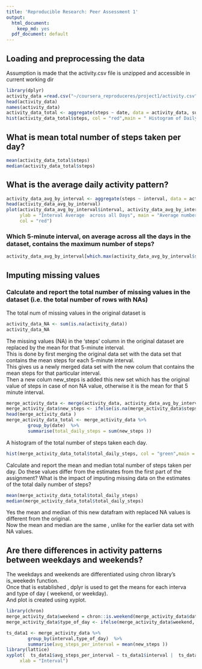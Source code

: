 ```yaml
---
title: 'Reproducible Research: Peer Assessment 1'
output:
  html_document:
    keep_md: yes
  pdf_document: default
---
```



## Loading and preprocessing the data
Assumption is made that the activity.csv file is unzipped and accessible in current working dir
```r
library(dplyr)
activity_data =read.csv("~/coursera_reproduceres/project1/activity.csv")
head(activity_data)
names(activity_data)
activity_data_total <- aggregate(steps ~ date, data = activity_data, sum, na.rm = TRUE)
hist(activity_data_total$steps, col = "red",main = " Histogram of Daily Total of Stpes", xlab = " Num of Steps", ylab = "Frequency" )
```



## What is mean total number of steps taken per day?
```r
mean(activity_data_total$steps)
median(activity_data_total$steps)
```



## What is the average daily activity pattern?
```r
activity_data_avg_by_interval <- aggregate(steps ~ interval, data = activity_data, mean, na.rm = TRUE)
head(activity_data_avg_by_interval)
plot(activity_data_avg_by_interval$interval, activity_data_avg_by_interval$steps, type = "l", xlab = "5-min interval", 
     ylab = "Interval Average  across all Days", main = "Average number of steps taken per Interval", 
     col = "red")
```

### Which 5-minute interval, on average across all the days in the dataset, contains the maximum number of steps?

```r
activity_data_avg_by_interval[which.max(activity_data_avg_by_interval$steps),]
```


## Imputing missing values
###  Calculate and report the total number of missing values in the dataset (i.e. the total number of rows with NAs)
The total num of missing values in the original dataset is
```r
activity_data_NA <- sum(is.na(activity_data))
activity_data_NA
```

The missing values (NA) in the 'steps' column in the original dataset  are replaced by the mean for that  5-minute interval.  
This is done by first merging the original data set with the data set that contains the mean steps for each 5-minute interval.  
This gives us a newly merged data set with the new colum that contains the mean steps for that particular interval.  
Then a new colum new_steps is added  this new set which has the original value of steps in case of non NA value, otherwise it is the mean for that 5 minute interval.  

```r
merge_activity_data <- merge(activity_data, activity_data_avg_by_interval, by.x = "interval", by.y = "interval",all.x=TRUE) 
merge_activity_data$new_steps <- ifelse(is.na(merge_activity_data$steps.x), merge_activity_data$steps.y,merge_activity_data$steps.x)
head(merge_activity_data )
merge_activity_data_total <- merge_activity_data %>% 
        group_by(date)  %>%
        summarise(total_daily_steps = sum(new_steps ))
```

A histogram of the total number of steps taken each day.  

```r
hist(merge_activity_data_total$total_daily_steps, col = "green",main = " Histogram of Daily Total of Stpes", xlab = " Num of Steps", ylab = "Frequency" )
```

Calculate and report the mean and median total number of steps taken per day. Do these values differ from the estimates from the first part of the assignment? What is the impact of imputing missing data on the estimates of the total daily number of steps?  

```r
mean(merge_activity_data_total$total_daily_steps)
median(merge_activity_data_total$total_daily_steps)

```
Yes the mean and median of this new datafram with replaced NA values is different from the original.  
Now the mean and median are the same , unlike for the earlier data set with NA values.

## Are there differences in activity patterns between weekdays and weekends?

The weekdays and weekends are differentiated using chron library's is_weekedn function.  
Once that is established , dplyr is used to get the means for each interva and type of day ( weekend, or weekday).  
And plot is created using xyplot.  
```r
library(chron)
merge_activity_data$weekend = chron::is.weekend(merge_activity_data$date)
merge_activity_data$type_of_day <- ifelse(merge_activity_data$weekend, "WEEKEND","WEEKDAY")

ts_data1 <- merge_activity_data %>% 
        group_by(interval,type_of_day)  %>%
        summarise(avg_steps_per_interval = mean(new_steps ))
library(lattice)
xyplot(  ts_data1$avg_steps_per_interval ~ ts_data1$interval |  ts_data1$type_of_day, type = "l", layout = c(1, 2), ylab = " Number of Steps", 
     xlab = "Interval")
```
